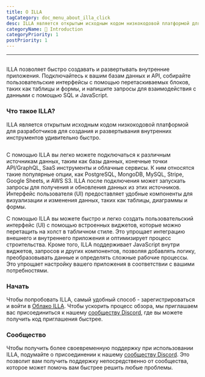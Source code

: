 ```yaml
---
title: О ILLA
tagCategory: doc_menu_about_illa_click
desc: ILLA является открытым исходным кодом низкокодовой платформой для разработчиков для создания и развертывания внутренних инструментов удивительно быстро.
categoryName: 👋 Introduction
categoryPriority: 1
postPriority: 1
---
```


* * *

## <Heading hidden>О программе</Heading>

ILLA позволяет быстро создавать и развертывать внутренние приложения. Подключайтесь к вашим базам данных и API, собирайте пользовательские интерфейсы с помощью перетаскиваемых блоков, таких как таблицы и формы, и напишите запросы для взаимодействия с данными с помощью SQL и JavaScript.

### Что такое ILLA?

ILLA является открытым исходным кодом низкокодовой платформой для разработчиков для создания и развертывания внутренних инструментов удивительно быстро.

<img
  src='https://cdn.illacloud.com/official-website/img/docs/introduction/about-illa-cloud.png'
  alt=""
/>

С помощью ILLA вы легко можете подключаться к различным источникам данных, таким как базы данных, конечные точки API/GraphQL, SaaS инструменты и облачные сервисы. К ним относятся такие популярные опции, как PostgreSQL, MongoDB, MySQL, Stripe, Google Sheets, и AWS S3. ILLA после подключения может запускать запросы для получения и обновления данных из этих источников. Интерфейс пользователя (UI) предоставляет удобные компоненты для визуализации и изменения данных, таких как таблицы, диаграммы и формы.

С помощью ILLA вы можете быстро и легко создать пользовательский интерфейс (UI) с помощью встроенных виджетов, которые можно перетащить на холст в табличном стиле. Это упрощает интеграцию внешнего и внутреннего приложения и оптимизирует процесс строительства. Кроме того, ILLA поддерживает JavaScript внутри виджетов, запросов и других компонентов, позволяя добавлять логику, преобразовывать данные и определять сложные рабочие процессы. Это упрощает настройку вашего приложения в соответствии с вашими потребностями.

### Начать

Чтобы попробовать ILLA, самый удобный способ - зарегистрироваться и войти в [Облако ILLA](https://cloud.illacloud.com/). 
Чтобы ускорить процесс обзора, мы приглашаем вас присоединиться к нашему [сообществу Discord](https://discord.gg/illacloud), где вы можете получить код приглашения быстрее.

### Сообщество

Чтобы получить более своевременную поддержку при использовании ILLA, подумайте о присоединении к нашему [сообществу Discord](https://discord.gg/illacloud). Это позволит вам получить поддержку непосредственно от сообщества, которое может помочь вам быстрее решить любые проблемы. 
